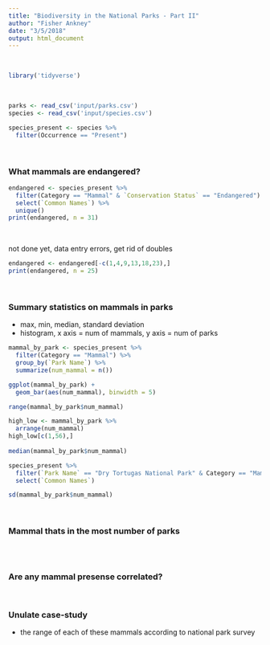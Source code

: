 ```yaml
---
title: "Biodiversity in the National Parks - Part II"
author: "Fisher Ankney"
date: "3/5/2018"
output: html_document
---
```



<br> 

```r
library('tidyverse')
```
 
<br> 

```r
parks <- read_csv('input/parks.csv')
species <- read_csv('input/species.csv')
```

```r
species_present <- species %>%
  filter(Occurrence == "Present")
```


<br> 

### What mammals are endangered?

```r
endangered <- species_present %>% 
  filter(Category == "Mammal" & `Conservation Status` == "Endangered") %>%
  select(`Common Names`) %>%
  unique()
print(endangered, n = 31)
```

<br> 

not done yet, data entry errors, get rid of doubles 
```r
endangered <- endangered[-c(1,4,9,13,18,23),]
print(endangered, n = 25)
```

<br> 

### Summary statistics on mammals in parks 

- max, min, median, standard deviation <br> 
- histogram, x axis = num of mammals, y axis = num of parks <br> 
```r
mammal_by_park <- species_present %>%
  filter(Category == "Mammal") %>% 
  group_by(`Park Name`) %>% 
  summarize(num_mammal = n())

ggplot(mammal_by_park) + 
  geom_bar(aes(num_mammal), binwidth = 5)
```

```r
range(mammal_by_park$num_mammal)

high_low <- mammal_by_park %>%
  arrange(num_mammal) 
high_low[c(1,56),]
  
median(mammal_by_park$num_mammal)

species_present %>% 
  filter(`Park Name` == "Dry Tortugas National Park" & Category == "Mammal") %>%
  select(`Common Names`)

sd(mammal_by_park$num_mammal)
```
<br> 

### Mammal thats in the most number of parks

```r
```
<br> 

### Are any mammal presense correlated?

<br> 

### Unulate case-study 


- the range of each of these mammals according to national park survey




